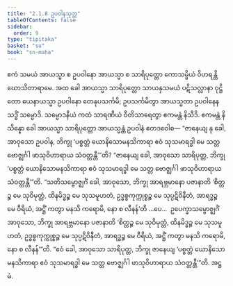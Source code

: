 ```yaml
---
title: "2.1.8 ဥပဝါနသုတ္တ"
tableOfContents: false
sidebar:
  order: 9
type: "tipitaka"
basket: "su"
book: "sn-maha"
---
```



<DynamicBreadcrumb />

<Division number="189" book="sn-maha">

<Paragraph number="412" book="sn-maha">
ဧကံ သမယံ အာယသ္မာ စ ဥပဝါနော အာယသ္မာ စ သာရိပုတ္တော ကောသမ္ဗိယံ ဝိဟရန္တိ ဃောသိတာရာမေ. အထ ခေါ အာယသ္မာ သာရိပုတ္တော သာယနှသမယံ ပဋိသလ္လာနာ ဝုဋ္ဌိတော ယေနာယသ္မာ ဥပဝါနော တေနုပသင်္ကမိ; ဥပသင်္ကမိတွာ အာယသ္မတာ ဥပဝါနေန သဒ္ဓိံ သမ္မောဒိ. သမ္မောဒနီယံ ကထံ သာရဏီယံ ဝီတိသာရေတွာ ဧကမန္တံ နိသီဒိ. ဧကမန္တံ နိသိန္နော ခေါ အာယသ္မာ သာရိပုတ္တော အာယသ္မန္တံ ဥပဝါနံ ဧတဒဝေါစ—
</Paragraph>

<Paragraph number="413" book="sn-maha">
“ဇာနေယျ နု ခေါ, အာဝုသော ဥပဝါန, ဘိက္ခု ‘ပစ္စတ္တံ ယောနိသောမနသိကာရာ ဧဝံ သုသမာရဒ္ဓါ မေ သတ္တ ဗောဇ္ဈင်္ဂါ ဖာသုဝိဟာရာယ သံဝတ္တန္တီ’”တိ? “ဇာနေယျ ခေါ, အာဝုသော သာရိပုတ္တ, ဘိက္ခု ‘ပစ္စတ္တံ ယောနိသောမနသိကာရာ ဧဝံ သုသမာရဒ္ဓါ မေ သတ္တ ဗောဇ္ဈင်္ဂါ ဖာသုဝိဟာရာယ သံဝတ္တန္တီ’”တိ.
</Paragraph>

<Paragraph number="414" book="sn-maha">
“သတိသမ္ဗောဇ္ဈင်္ဂံ ခေါ, အာဝုသော, ဘိက္ခု အာရဗ္ဘမာနော ပဇာနာတိ ‘စိတ္တဉ္စ မေ သုဝိမုတ္တံ, ထိနမိဒ္ဓဉ္စ မေ သုသမူဟတံ, ဥဒ္ဓစ္စကုက္ကုစ္စဉ္စ မေ သုပ္ပဋိဝိနီတံ, အာရဒ္ဓဉ္စ မေ ဝီရိယံ, အဋ္ဌိံ ကတွာ မနသိ ကရောမိ, နော စ လီနန်’တိ …ပေ…  ဥပေက္ခာသမ္ဗောဇ္ဈင်္ဂံ အာဝုသော, ဘိက္ခု အာရဗ္ဘမာနော ပဇာနာတိ ‘စိတ္တဉ္စ မေ သုဝိမုတ္တံ, ထိနမိဒ္ဓဉ္စ မေ သုသမူဟတံ, ဥဒ္ဓစ္စကုက္ကုစ္စဉ္စ မေ သုပ္ပဋိဝိနီတံ, အာရဒ္ဓဉ္စ မေ ဝီရိယံ, အဋ္ဌိံ ကတွာ မနသိ ကရောမိ, နော စ လီနန်’”တိ. “ဧဝံ ခေါ, အာဝုသော သာရိပုတ္တ, ဘိက္ခု ဇာနေယျ ‘ပစ္စတ္တံ ယောနိသောမနသိကာရာ ဧဝံ သုသမာရဒ္ဓါ မေ သတ္တ ဗောဇ္ဈင်္ဂါ ဖာသုဝိဟာရာယ သံဝတ္တန္တီ’”တိ.

</Paragraph>
</Division>

<Paragraph number="415" type="center" book="sn-maha">
အဋ္ဌမံ.
</Paragraph>